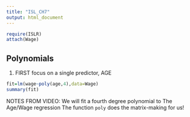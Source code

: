 ```yaml
---
title: "ISL_CH7"
output: html_document
---
```


```r
require(ISLR)
attach(Wage)
```

## Polynomials

1. FIRST focus on a single predictor, AGE

```r
fit=lm(wage~poly(age,4),data=Wage)
summary(fit)
```


NOTES FROM VIDEO:
We will fit a fourth degree polynomial to The Age/Wage regression 
The function `poly` does the matrix-making for us!


